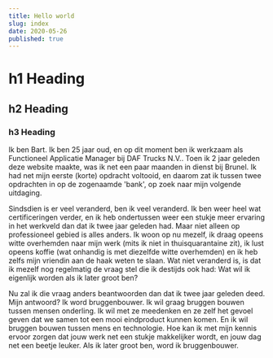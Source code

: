 ```yaml
---
title: Hello world
slug: index
date: 2020-05-26
published: true
---
```


# h1 Heading

## h2 Heading

### h3 Heading

Ik ben Bart. Ik ben 25 jaar oud, en op dit moment ben ik werkzaam als
Functioneel Applicatie Manager bij DAF Trucks N.V.. Toen ik 2 jaar geleden deze
website maakte, was ik net een paar maanden in dienst bij Brunel. Ik had net
mijn eerste (korte) opdracht voltooid, en daarom zat ik tussen twee opdrachten
in op de zogenaamde 'bank', op zoek naar mijn volgende uitdaging.

Sindsdien is er veel veranderd, ben ik veel veranderd. Ik ben weer heel wat
certificeringen verder, en ik heb ondertussen weer een stukje meer ervaring in
het werkveld dan dat ik twee jaar geleden had. Maar niet alleen op professioneel
gebied is alles anders. Ik woon op nu mezelf, ik draag opeens witte overhemden
naar mijn werk (mits ik niet in thuisquarantaine zit), ik lust opeens koffie
(wat onhandig is met diezelfde witte overhemden) en ik heb zelfs mijn vriendin
aan de haak weten te slaan. Wat niet veranderd is, is dat ik mezelf nog
regelmatig de vraag stel die ik destijds ook had: Wat wil ik eigenlijk worden
als ik later groot ben?

Nu zal ik die vraag anders beantwoorden dan dat ik twee jaar geleden deed. Mijn
antwoord? Ik word bruggenbouwer. Ik wil graag bruggen bouwen tussen mensen
onderling. Ik wil met ze meedenken en ze zelf het gevoel geven dat we samen tot
een mooi eindproduct kunnen komen. En ik wil bruggen bouwen tussen mens en
technologie. Hoe kan ik met mijn kennis ervoor zorgen dat jouw werk net een
stukje makkelijker wordt, en jouw dag net een beetje leuker. Als ik later groot
ben, word ik bruggenbouwer.

